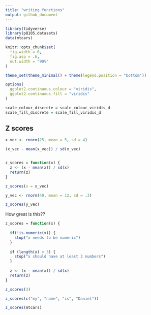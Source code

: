 ```yaml
---
title: "writing functions"
output: github_document
---
```


```r
library(tidyverse)
library(p8105.datasets)
data(mtcars)

knitr::opts_chunk$set(
  fig.width = 6,
  fig.asp = .6,
  out.width = "90%"
)

theme_set(theme_minimal() + theme(legend.position = "bottom"))

options(
  ggplot2.continuous.colour = "viridis",
  ggplot2.continuous.fill = "viridis"
)

scale_colour_discrete = scale_colour_viridis_d
scale_fill_discrete = scale_fill_viridis_d
```


## Z scores

```r
x_vec <- rnorm(25, mean = 5, sd = 4)

(x_vec - mean(x_vec)) / sd(x_vec)


z_scores = function(x) {
  z <- (x - mean(x)) / sd(x)
  return(z)
}

z_scores(x = x_vec)

y_vec <- rnorm(40, mean = 12, sd = .3)

z_scores(y_vec)
```

How great is this??

```r
z_scores = function(x) {
  
  if(!is.numeric(x)) {
    stop("x needs to be numeric")
  }  
  
  if (length(x) < 3) {
    stop("x should have at least 3 numbers")
  }
  
  z <- (x - mean(x)) / sd(x)
  return(z)
}
```


```r
z_scores(3)

z_scores(c("my", "name", "is", "Daniel"))

z_scores(mtcars)
```


